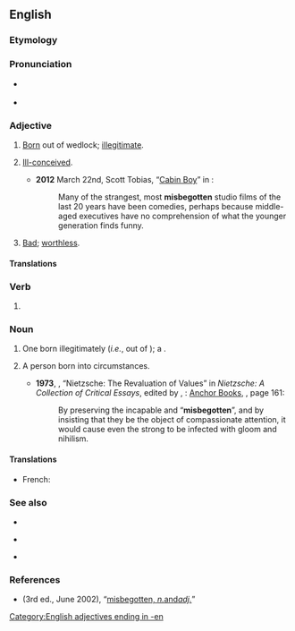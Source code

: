 ==English==

===Etymology===
{{prefix|en|mis|begotten}}

===Pronunciation===
* {{a|RP}} {{IPA|en|/ˌmɪsbɪˈɡɒtn̩/}}
* {{a|GA}} {{IPA|en|/ˌmɪsbɪˈɡɑtn̩/}}

===Adjective===
{{en-adj}}

# {{lb|en|of a person}} [[born|Born]] out of wedlock; [[illegitimate]].
# {{lb|en|by extension|figuratively}} [[ill-conceived|Ill-conceived]].
#* '''2012''' March 22nd, Scott Tobias, “[http://www.avclub.com/articles/cabin-boy,71269/ Cabin Boy]” in ''{{w|The A.V. Club}}'':
#*: Many of the strangest, most '''misbegotten''' studio films of the last 20 years have been comedies, perhaps because middle-aged executives have no comprehension of what the younger generation finds funny.
# {{lb|en|by extension}} [[bad|Bad]]; [[worthless]].

====Translations====
{{trans-see|of a person: born out of wedlock|illegitimate}}

{{trans-see|by figurative extension: ill-conceived|ill-conceived}}

===Verb===
{{head|en|verb form}}

# {{past participle of|en|misbeget|nocat=1}}

===Noun===
{{en-noun|misbegotten}}

# {{lb|en|obsolete|sometimes|derogatory}} One born illegitimately (''i.e.'', out of {{l|en|wedlock}}); a {{l|en|bastard}}.
# {{lb|en|loosely|in the plural}} A person born into {{l|en|infelicitous}} circumstances.
#* '''1973''', {{w|Philippa Foot}}, “Nietzsche: The Revaluation of Values” in ''Nietzsche: A Collection of Critical Essays'', edited by {{w|Robert C. Solomon}}, {{w|Garden City, New York}}: [[w:Doubleday (publisher)|Anchor Books]], {{ISBN|0385033443}}, page 161:
#*: By preserving the incapable and “'''misbegotten'''”, and by insisting that they be the object of compassionate attention, it would cause even the strong to be infected with gloom and nihilism.

====Translations====
{{trans-see|one born out of wedlock|bastard}}

{{trans-top|people, considered as a class, born into infelicitous circumstances}}
* French: {{t+|fr|misérables|m-p|f-p}}
{{trans-mid}}
{{trans-bottom}}

===See also===
{{top3}}
* {{l|en|misbeget}}
{{mid3}}
* {{l|en|misbegetten}}
{{mid3}}
* {{l|en|misbegot}}
{{bottom}}

===References===
* ''{{w|OED}}'' (3rd ed., June 2002), “[http://www.oed.com/view/Entry/119223 misbegotten, ''n. ''and'' adj.'']”

[[Category:English adjectives ending in -en]]